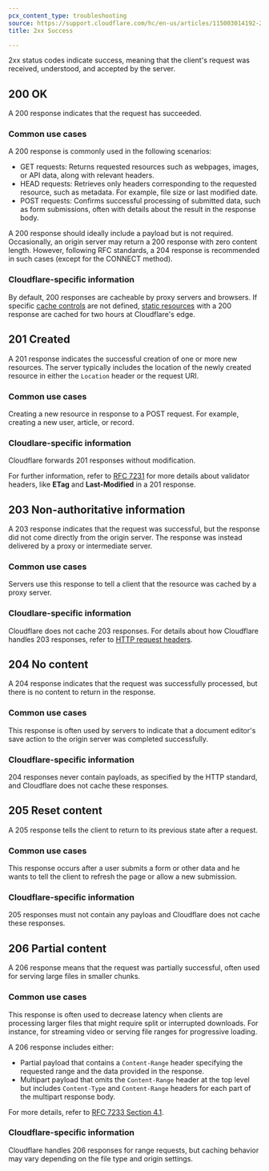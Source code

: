 ```yaml
---
pcx_content_type: troubleshooting
source: https://support.cloudflare.com/hc/en-us/articles/115003014192-2xx-Success
title: 2xx Success

---
```


2xx status codes indicate success, meaning that the client's request was received, understood, and accepted by the server.

## 200 OK

A 200 response indicates that the request has succeeded. 

### Common use cases

A 200 response is commonly used in the following scenarios:

- GET requests: Returns requested resources such as webpages, images, or API data, along with relevant headers.
- HEAD requests: Retrieves only headers corresponding to the requested resource, such as metadata. For example, file size or last modified date.
- POST requests: Confirms successful processing of submitted data, such as form submissions, often with details about the result in the response body.

A 200 response should ideally include a payload but is not required. Occasionally, an origin server may return a 200 response with zero content length. However, following RFC standards, a 204 response is recommended in such cases (except for the CONNECT method).

### Cloudflare-specific information

By default, 200 responses are cacheable by proxy servers and browsers. If specific [cache controls](/cache/concepts/customize-cache/) are not defined, [static resources](/cache/concepts/default-cache-behavior/) with a 200 response are cached for two hours at Cloudflare's edge.

## 201 Created

A 201 response indicates the successful creation of one or more new resources. The server typically includes the location of the newly created resource in either the `Location` header or the request URI.

### Common use cases

Creating a new resource in response to a POST request. For example, creating a new user, article, or record.

### Cloudlare-specific information

Cloudflare forwards 201 responses without modification.

For further information, refer to [RFC 7231](https://tools.ietf.org/html/rfc7231#section-7.2) for more details about validator headers, like **ETag** and **Last-Modified** in a 201 response.

## 203 Non-authoritative information

A 203 response indicates that the request was successful, but the response did not come directly from the origin server. The response was instead delivered by a proxy or intermediate server.

### Common use cases

Servers use this response to tell a client that the resource was cached by a proxy server.

### Cloudlare-specific information

Cloudflare does not cache 203 responses. For details about how Cloudflare handles 203 responses, refer to [HTTP request headers](/fundamentals/reference/http-request-headers/).

## 204 No content

A 204 response indicates that the request was successfully processed, but there is no content to return in the response.

### Common use cases

This response is often used by servers to indicate that a document editor's save action to the origin server was completed successfully.

### Cloudflare-specific information

204 responses never contain payloads, as specified by the HTTP standard, and Cloudflare does not cache these responses.

## 205 Reset content

A 205 response tells the client to return to its previous state after a request. 

### Common use cases

This response occurs after a user submits a form or other data and he wants to tell the client to refresh the page or allow a new submission.

### Cloudflare-specific information

205 responses must not contain any payloas and Cloudflare does not cache these responses.

## 206 Partial content

A 206 response means that the request was partially successful, often used for serving large files in smaller chunks.

### Common use cases

This response is often used to decrease latency when clients are processing larger files that might require split or interrupted downloads. For instance, for streaming video or serving file ranges for progressive loading.

A 206 response includes either:

- Partial payload that contains a `Content-Range` header specifying the requested range and the data provided in the response.
- Multipart payload that omits the `Content-Range` header at the top level but includes `Content-Type` and `Content-Range` headers for each part of the multipart response body.

For more details, refer to [RFC 7233 Section 4.1](https://tools.ietf.org/html/rfc7233#page-10).

### Cloudflare-specific information

Cloudflare handles 206 responses for range requests, but caching behavior may vary depending on the file type and origin settings.


